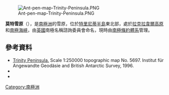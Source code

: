 [[Image:Ant-pen-map-Trinity-Peninsula.PNG|thumb]]

{{coord|63|20|S|57|20|W|source:GNIS|display=title}}

'''莫特雪原'''（{{lang-en|Mott Snowfield}}），是[[南極洲|南極洲]]的雪原，位於[[特里尼蒂半島|特里尼蒂半島]]東北部，處於[[拉克拉韋爾高原|拉克拉韋爾高原]]和[[南極海峽|南極海峽]]，由[[英國|英國]]南極名稱諮詢委員會命名，現時由[[南極條約體系|南極條約體系]]管理。

==參考資料==
* [https://web.archive.org/web/20131002100340/http://www.bkg.bund.de/nn_193194/DE/Bundesamt/Downloads/Kostenlose-Karten/Antarktis-Karten/Satellitenbildkarten/Scale250/Daten/Trinity-Peninsula%2CtemplateId%3Draw%2Cproperty%3DpublicationFile.pdf/Trinity-Peninsula.pdf Trinity Peninsula.] Scale 1:250000 topographic map No. 5697. Institut für Angewandte Geodäsie and British Antarctic Survey, 1996.
*{{cite gnis | type = antarid | id = 10322| name = Mott Snowfield | accessdate = 2013-11-11}}
*{{usgs-gazetteer|id=10322}}

{{Antarctica-geo-stub}}
[[Category:南極洲|Category:南極洲]]